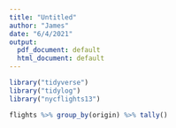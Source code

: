 ```yaml
---
title: "Untitled"
author: "James"
date: "6/4/2021"
output:
  pdf_document: default
  html_document: default
---
```


```r
library("tidyverse")
library("tidylog")
library("nycflights13")
```

```r
flights %>% group_by(origin) %>% tally()
```

